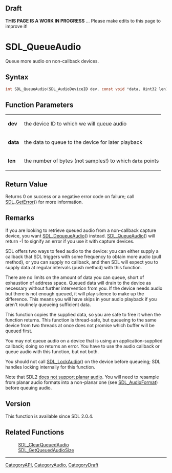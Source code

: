 == Draft ==

'''THIS PAGE IS A WORK IN PROGRESS''' ... Please make edits to this page to improve it!


<!-- #*^*^*^*^*See https://wiki.libsdl.org/SGFunctions for details on editing this page*^*^*^*^* -->
= SDL_QueueAudio =

Queue more audio on non-callback devices.

== Syntax ==

<syntaxhighlight lang='c'>
int SDL_QueueAudio(SDL_AudioDeviceID dev, const void *data, Uint32 len);
</syntaxhighlight>

== Function Parameters ==

{|
|'''dev'''
|the device ID to which we will queue audio
|-
|'''data'''
|the data to queue to the device for later playback
|-
|'''len'''
|the number of bytes (not samples!) to which <code>data</code> points
|}

== Return Value ==

Returns 0 on success or a negative error code on failure; call
[[SDL_GetError]]() for more information.



== Remarks ==

If you are looking to retrieve queued audio from a non-callback capture
device, you want [[SDL_DequeueAudio]]() instead. [[SDL_QueueAudio]]() will
return -1 to signify an error if you use it with capture devices.

SDL offers two ways to feed audio to the device: you can either supply a
callback that SDL triggers with some frequency to obtain more audio (pull
method), or you can supply no callback, and then SDL will expect you to
supply data at regular intervals (push method) with this function.

There are no limits on the amount of data you can queue, short of
exhaustion of address space. Queued data will drain to the device as
necessary without further intervention from you. If the device needs audio
but there is not enough queued, it will play silence to make up the
difference. This means you will have skips in your audio playback if you
aren't routinely queueing sufficient data.

This function copies the supplied data, so you are safe to free it when the
function returns. This function is thread-safe, but queueing to the same
device from two threads at once does not promise which buffer will be
queued first.

You may not queue audio on a device that is using an application-supplied
callback; doing so returns an error. You have to use the audio callback or
queue audio with this function, but not both.

You should not call [[SDL_LockAudio]]() on the device before queueing; SDL
handles locking internally for this function.

Note that SDL2 [https://discourse.libsdl.org/t/sdl2-support-for-planar-audio/31263/3 
does not support planar audio]. You will need to resample
from planar audio formats into a non-planar one (see [[SDL_AudioFormat]]) before
queuing audio.

== Version ==

This function is available since SDL 2.0.4.



== Related Functions ==

:[[SDL_ClearQueuedAudio]]
:[[SDL_GetQueuedAudioSize]]

----
[[CategoryAPI]], [[CategoryAudio]], [[CategoryDraft]]
<!-- #See the Style Guide for instructions on editing the footer. -->


